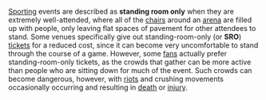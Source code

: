 [[sports|Sporting]] events are described as '''standing room only''' when they are extremely well-attended, where all of the [[chair]]s around an [[arena]] are filled up with people, only leaving flat spaces of pavement for other attendees to stand.  Some venues specifically give out standing-room-only (or '''SRO''') [[ticket]]s for a reduced cost, since it can become very uncomfortable to stand through the course of a game.  However, some [[fan (aficionado)|fans]] actually prefer standing-room-only tickets, as the crowds that gather can be more active than people who are sitting down for much of the event.  Such crowds can become dangerous, however, with [[riot]]s and crushing movements occasionally occurring and resulting in [[death]] or [[injury]].

{{stub}}